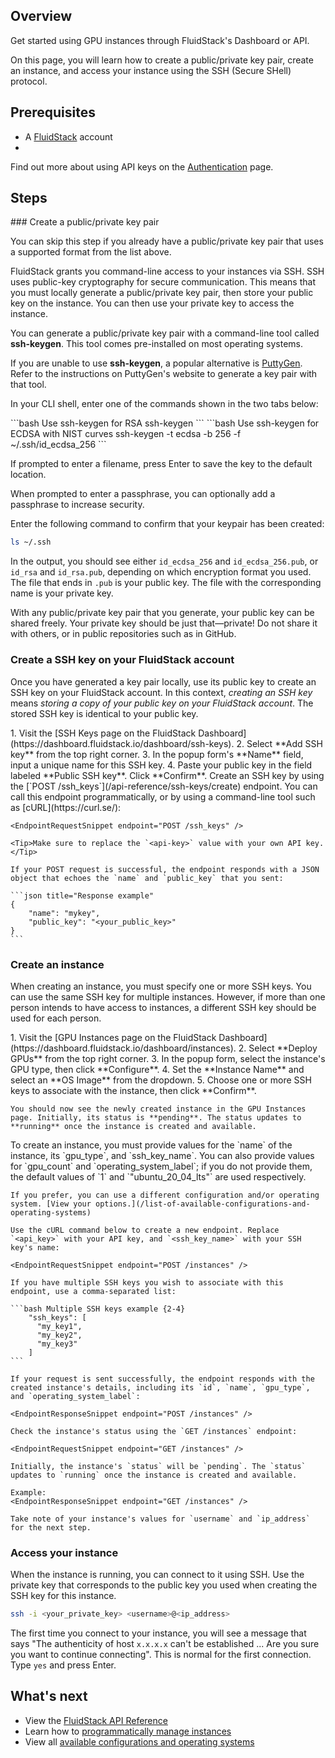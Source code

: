 ## Overview

Get started using GPU instances through FluidStack's Dashboard or API. 

On this page, you will learn how to create a public/private key pair, create an instance, and access your instance using the SSH (Secure SHell) protocol. 

## Prerequisites

 - A [FluidStack](https://www.fluidstack.io/) account
 - <Markdown src="../snippets/api-key.mdx" />

 <Tip>Find out more about using API keys on the [Authentication](/authentication) page.</Tip>

## Steps

<Steps>
### Create a public/private key pair

<Markdown src="../snippets/public-key-formats.mdx" />

You can skip this step if you already have a public/private key pair that uses a supported format from the list above.

FluidStack grants you command-line access to your instances via SSH. SSH uses public-key cryptography for secure communication. This means that you must locally generate a public/private key pair, then store your public key on the instance. You can then use your private key to access the instance.

You can generate a public/private key pair with a command-line tool called **ssh-keygen**. This tool comes pre-installed on most operating systems.

<Tip>If you are unable to use **ssh-keygen**, a popular alternative is [PuttyGen](https://www.puttygen.com/). Refer to the instructions on PuttyGen's website to generate a key pair with that tool.</Tip>

In your CLI shell, enter one of the commands shown in the two tabs below:

<CodeBlocks>
```bash Use ssh-keygen for RSA
ssh-keygen
```
```bash Use ssh-keygen for ECDSA with NIST curves
ssh-keygen -t ecdsa -b 256 -f ~/.ssh/id_ecdsa_256
```
</CodeBlocks>

If prompted to enter a filename, press Enter to save the key to the default location.

When prompted to enter a passphrase, you can optionally add a passphrase to increase security.

Enter the following command to confirm that your keypair has been created:
```bash bash
ls ~/.ssh
```

In the output, you should see either `id_ecdsa_256` and `id_ecdsa_256.pub`, or `id_rsa` and `id_rsa.pub`, depending on which encryption format you used. The file that ends in `.pub` is your public key. The file with the corresponding name is your private key.

<Warning>
  With any public/private key pair that you generate, your public key can be shared freely. Your private key should be just that—private! Do not share it with others, or in public repositories such as in GitHub. 
</Warning>

### Create a SSH key on your FluidStack account

Once you have generated a key pair locally, use its public key to create an SSH key on your FluidStack account. In this context, _creating an SSH key_ means _storing a copy of your public key on your FluidStack account_. The stored SSH key is identical to your public key.

<AccordionGroup>

  <Accordion title="Use the FluidStack Dashboard">
    1. Visit the [SSH Keys page on the FluidStack Dashboard](https://dashboard.fluidstack.io/dashboard/ssh-keys).
    2. Select **Add SSH key** from the top right corner.
    3. In the popup form's **Name** field, input a unique name for this SSH key. 
    4. Paste your public key in the field labeled **Public SSH key**. Click **Confirm**.
  </Accordion>

  <Accordion title="Use the FluidStack API">
    Create an SSH key by using the [`POST /ssh_keys`](/api-reference/ssh-keys/create) endpoint. You can call this endpoint programmatically, or by using a command-line tool such as [cURL](https://curl.se/):

    <EndpointRequestSnippet endpoint="POST /ssh_keys" />

    <Tip>Make sure to replace the `<api-key>` value with your own API key.</Tip>

    If your POST request is successful, the endpoint responds with a JSON object that echoes the `name` and `public_key` that you sent:

    ```json title="Response example"
    {
        "name": "mykey",
        "public_key": "<your_public_key>"
    }
    ```
  </Accordion>
  
</AccordionGroup>

### Create an instance

When creating an instance, you must specify one or more SSH keys. You can use the same SSH key for multiple instances. However, if more than one person intends to have access to instances, a different SSH key should be used for each person.

<AccordionGroup>
  <Accordion title="Use the FluidStack Dashboard">
    1. Visit the [GPU Instances page on the FluidStack Dashboard](https://dashboard.fluidstack.io/dashboard/instances).
    2. Select **Deploy GPUs** from the top right corner.
    3. In the popup form, select the instance's GPU type, then click **Configure**.
    4. Set the **Instance Name** and select an **OS Image** from the dropdown.
    5. Choose one or more SSH keys to associate with the instance, then click **Confirm**.

    You should now see the newly created instance in the GPU Instances page. Initially, its status is **pending**. The status updates to **running** once the instance is created and available. 
    
  </Accordion>

  <Accordion title="Use the FluidStack API">
    To create an instance, you must provide values for the `name` of the instance, its `gpu_type`, and `ssh_key_name`. You can also provide values for `gpu_count` and `operating_system_label`; if you do not provide them, the default values of `1` and `"ubuntu_20_04_lts"` are used respectively.

    If you prefer, you can use a different configuration and/or operating system. [View your options.](/list-of-available-configurations-and-operating-systems)

    Use the cURL command below to create a new endpoint. Replace `<api_key>` with your API key, and `<ssh_key_name>` with your SSH key's name:

    <EndpointRequestSnippet endpoint="POST /instances" />

    If you have multiple SSH keys you wish to associate with this endpoint, use a comma-separated list:

    ```bash Multiple SSH keys example {2-4}
        "ssh_keys": [
          "my_key1",
          "my_key2",
          "my_key3"
        ]
    ```

    If your request is sent successfully, the endpoint responds with the created instance's details, including its `id`, `name`, `gpu_type`, and `operating_system_label`:

    <EndpointResponseSnippet endpoint="POST /instances" />

    Check the instance's status using the `GET /instances` endpoint:

    <EndpointRequestSnippet endpoint="GET /instances" />

    Initially, the instance's `status` will be `pending`. The `status` updates to `running` once the instance is created and available. 

    Example:
    <EndpointResponseSnippet endpoint="GET /instances" />

    Take note of your instance's values for `username` and `ip_address` for the next step.

  </Accordion>
</AccordionGroup>

### Access your instance 

When the instance is running, you can connect to it using SSH. Use the private key that corresponds to the public key you used when creating the SSH key for this instance.

```bash title="bash"
ssh -i <your_private_key> <username>@<ip_address>
```

<Note>The first time you connect to your instance, you will see a message that says "The authenticity of host `x.x.x.x` can't be established ... Are you sure you want to continue connecting". This is normal for the first connection. Type `yes` and press Enter.</Note>

</Steps>

## What's next

- View the [FluidStack API Reference](/api-reference)
- Learn how to [programmatically manage instances](/programmatic-instance-management)
- View all [available configurations and operating systems](/list-available)